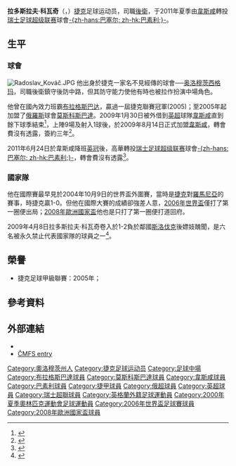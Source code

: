{{noteta|G1=足球|G2=EPL
|T=zh-hans:拉多斯拉夫·科瓦奇;zh-hk:拉杜斯拉夫·高華;zh-tw:拉多斯拉夫·科瓦奇;
|1=zh-hans:拉多斯拉夫·科瓦奇;zh-hk:拉杜斯拉夫·高華;zh-tw:拉多斯拉夫·科瓦奇;
|2=zh-hans:科瓦奇;zh-hk:高華;zh-tw:科瓦奇;
}}
{{Football player infobox
|          playername = 拉多斯拉夫·科瓦奇<br />''Radoslav Kováč''
|               image = [[File:RadoslavKováč2009.jpg|220 px]]
|            fullname = Radoslav Kováč
|              height = {{height|m=1.91}}
|            nickname = 
|         dateofbirth = {{Birth date and age|1979|11|27|df=y}}
|         cityofbirth = 
|      countryofbirth = [[捷克|捷克]]
|         currentclub = [[巴塞尔足球俱乐部|-{zh-hans:巴塞尔; zh-hk:巴素利;}-]]
|          clubnumber = ''TBA''
|            position = [[中場|中場]]
|          youthyears = 1995-1997
|          youthclubs = [[奥洛穆茨西格玛足球俱乐部|奥洛穆茨西格玛]]
|               years = 1997-2003<br />2003-2005<br />2005-2009 <br />2009 <br />2009-2011<br />2011-
|               clubs = [[奥洛穆茨西格玛足球俱乐部|奥洛穆茨西格玛]]<br />[[布拉格斯巴达足球俱乐部|布拉格斯巴达]]<br />[[莫斯科斯巴达克足球俱乐部|莫斯科斯巴达克]]<br />→ [[西汉姆联足球俱乐部|韋斯咸]]<br />[[西汉姆联足球俱乐部|韋斯咸]]<br />[[巴塞尔足球俱乐部|-{zh-hans:巴塞尔; zh-hk:巴素利;}-]]
|         caps(goals) = 127 (3)<br />{{0}}46 (3)<br />{{0}}80 (7)<br />{{0|00}}9 (1)<br />{{0}}44 (2)<br />{{0|00}}0 (0)
|       nationalyears = 1999-2002<br />2004-2009
|        nationalteam = [[捷克21歲以下國家足球隊|捷克U21]]<br />[[捷克国家足球队|捷克]]
| nationalcaps(goals) = {{0}}15 (0)<br />{{0}}30 (2)
|            pcupdate = 2011年6月25日 (六) 01:03 (UTC)
|            ntupdate = 2011年6月25日 (六) 01:03 (UTC)
}}
'''拉多斯拉夫·科瓦奇'''（{{lang-cs|'''Radoslav Kováč'''}}，{{bd|1979年|11月27日|catIdx=Kovac, Radoslav}}）[[捷克|捷克]]足球运动员，司職[[後衛_(足球)|後衛]]，于2011年夏季由[[西汉姆联足球俱乐部|韋斯咸]]轉投[[瑞士足球超级联赛|瑞士足球超级联赛]]球會[[巴塞尔足球俱乐部|-{zh-hans:巴塞尔; zh-hk:巴素利;}-]]。

== 生平 ==
=== 球會 ===
[[File:Radoslav_Kováč.JPG|thumb]]
他出身於捷克一家名不見經傳的球會──[[奥洛穆茨西格玛足球俱乐部|奥洛穆茨西格玛]]，司職後衛鎮守後防中路，但其防守能力使他有時也被拉作扮演中場角色。

他曾在國內效力班霸[[布拉格斯巴达足球俱乐部|布拉格斯巴达]]，贏過一屆捷克聯賽冠軍(2005)；至2005年起加盟了[[俄羅斯|俄羅斯]]球會[[莫斯科斯巴达克足球俱乐部|莫斯科斯巴達]]。2009年1月30日被外借到[[英超|英超]]球隊[[西汉姆联足球俱乐部|韋斯咸]]直到餘下球季結束<ref>{{cite news |url=http://news.bbc.co.uk/sport2/hi/football/teams/w/west_ham_utd/7862153.stm |title=Czech Kovac joins Hammers on loan |publisher=[[BBC|BBC]] Sport |date=2009-01-30 |accessdate=2009-02-01 |archive-date=2019-05-30 |archive-url=https://web.archive.org/web/20190530220625/http://news.bbc.co.uk/sport2/hi/football/teams/w/west_ham_utd/7862153.stm |dead-url=no }}{{en}}</ref>，上陣9場及射入1球後，於2009年8月14日正式加盟[[西汉姆联足球俱乐部|韋斯咸]]，轉會費沒有透露，簽約三年<ref>{{cite news |language=en |url=http://news.bbc.co.uk/sport2/hi/football/teams/w/west_ham_utd/8201672.stm |title=West Ham complete Kovac signing |publisher=[[BBC|BBC]] Sport |date=2009-08-14 |accessdate=2009-08-15 |archive-date=2010-01-07 |archive-url=https://web.archive.org/web/20100107055611/http://news.bbc.co.uk/sport2/hi/football/teams/w/west_ham_utd/8201672.stm |dead-url=no }}</ref>。

2011年6月24日於韋斯咸降班[[英冠|英冠]]後，高華轉投[[瑞士足球超级联赛|瑞士足球超级联赛]]球會[[巴塞尔足球俱乐部|-{zh-hans:巴塞尔; zh-hk:巴素利;}-]]，轉會費沒有透露<ref>{{cite news |language=en |url=http://news.bbc.co.uk/sport2/hi/football/13909902.stm |title=Radoslav Kovac leaves West Ham United for FC Basel |publisher=''[[BBC_Sport|BBC Sport]]'' |date=2011-06-24 |accessdate=2011-06-25 |archive-date=2011-06-27 |archive-url=https://web.archive.org/web/20110627064807/http://news.bbc.co.uk/sport2/hi/football/13909902.stm |dead-url=no }}</ref>。

=== 國家隊 ===
他在國際賽最早見於2004年10月9日的世界盃外圍賽，當時是[[捷克国家足球队|捷克]]對[[羅馬尼亞国家足球队|羅馬尼亞]]的賽事，時捷克贏1-0。但他在國際大賽的成績卻強差人意，[[2006年世界盃|2006年世界盃]]僅打了第一圈便出局；[[2008年歐洲國家盃|2008年歐洲國家盃]]他也是只打了第一圈便打道回府。

2009年4月8日拉多斯拉夫·科瓦奇卷入於1-2負於鄰國[[斯洛伐克國家足球隊|斯洛伐克]]後嫖妓醜聞，是六名被永久禁止代表國家隊的球員之一<ref>{{cite news |language=en |url=http://news.bbc.co.uk/sport2/hi/football/internationals/7990168.stm |title=Czechs in turmoil as coach sacked |publisher=[[BBC|BBC]] Sport |date=2009-04-08 |accessdate=2009-04-16 |archive-date=2021-02-27 |archive-url=https://web.archive.org/web/20210227022704/http://news.bbc.co.uk/sport2/hi/football/internationals/7990168.stm |dead-url=no }}</ref>。

== 榮譽 ==
* 捷克足球甲級聯賽：2005年；

== 參考資料 ==
{{reflist}}

== 外部連結 ==
* {{soccerbase|id=16216|name=拉多斯拉夫·科瓦奇}}
* [https://web.archive.org/web/20090202110911/http://www.fotbal.cz/c/nat/players/viewstat.asp?name=KovacRadoslav ČMFS entry] {{cs icon}}

{{2006年世界杯足球赛捷克参赛名单}}
{{2008年欧洲足球锦标赛捷克参赛名单}}

{{DEFAULTSORT:Kovac, Radoslav}}
[[Category:奧洛穆茨州人|Category:奧洛穆茨州人]]
[[Category:捷克足球运动员|Category:捷克足球运动员]]
[[Category:足球中場|Category:足球中場]]
[[Category:布拉格斯巴達球員|Category:布拉格斯巴達球員]]
[[Category:莫斯科斯巴達球員|Category:莫斯科斯巴達球員]]
[[Category:韋斯咸球員|Category:韋斯咸球員]]
[[Category:巴素利球員|Category:巴素利球員]]
[[Category:捷甲球員|Category:捷甲球員]]
[[Category:俄超球員|Category:俄超球員]]
[[Category:英超球員|Category:英超球員]]
[[Category:瑞士超聯球員|Category:瑞士超聯球員]]
[[Category:英格蘭外籍足球運動員|Category:英格蘭外籍足球運動員]]
[[Category:2000年夏季奧林匹克運動會足球運動員|Category:2000年夏季奧林匹克運動會足球運動員]]
[[Category:2006年世界盃足球賽球員|Category:2006年世界盃足球賽球員]]
[[Category:2008年歐洲國家盃球員|Category:2008年歐洲國家盃球員]]